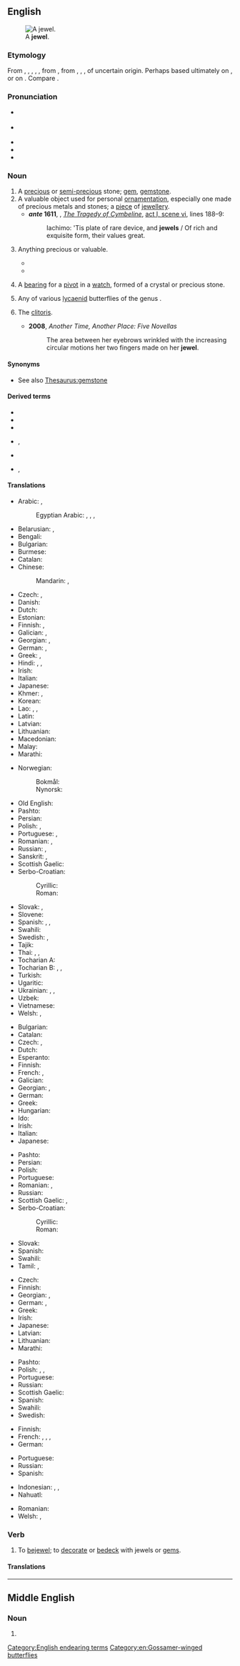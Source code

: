 {{also|Jewel}}
{{wikipedia}}
==English==
[[Image:Hope Diamond.jpg|thumb|right|A '''jewel'''.]]

===Etymology===
From {{inh|en|enm|juel}}, {{m|enm|jewel}}, {{m|enm|juwel}}, {{m|enm|jeuel}}, {{m|enm|jowel}}, from {{der|en|xno|juel}}, from {{der|en|fro|jouel}}, {{m|fro|joel}}, {{m|fro|joiel}}, of uncertain origin. Perhaps based ultimately on {{der|en|la|gaudium|t=joy}}, or on {{der|en|la|iocus||joke; jest}}. Compare {{cog|ML.|jocale}}.

===Pronunciation===
* {{a|RP}} {{IPA|en|/ˈdʒuːəl/|/ˈdʒuːl/|/ˈdʒʊəl/}}
* {{a|Canada|GA}} {{IPA|en|/dʒul/|/ˈdʒu.əl/}}
* {{audio|en|en-us-jewel.ogg|Audio (US)}}
* {{rhymes|en|uːl|ʊəl|s1=1|s2=2}}
* {{homophones|en|joule}}

===Noun===
{{en-noun}}

# A [[precious]] or [[semi-]][[precious]] stone; [[gem]], [[gemstone]].
# A valuable object used for personal [[ornamentation]], especially one made of precious metals and stones; a [[piece]] of [[jewellery]].
#* '''''ante'' 1611''', {{w|William Shakespeare}}, ''[[w:Cymbeline|The Tragedy of Cymbeline]]'', [[s:The Tragedy of Cymbeline#SCENE VI. The same. Another room in the palace.|act I, scene vi]], lines 188–9:
#*: Iachimo: 'Tis plate of rare device, and '''jewels''' / Of rich and exquisite form, their values great.
# {{lb|en|figuratively}} Anything precious or valuable.
#: {{ux|en|Galveston was the '''jewel''' of Texas prior to the hurricane.}}
#* {{RQ:Marlowe Tamburlaine|1|II|ii|url=https://books.google.com/books?id=0HFGOmnsvAMC&pg=PP31|Wel, wel (''Meander'') thou art deepely read:<br>And hauing thee, I haue a '''iewell''' ſure:<br>Go on my Lord, and giue your charge I ſay,<br>Thy wit wil make vs Conquerors to day.}}
#*{{RQ:Shakespeare Winter|act=V|scene=i|passage=Had our prince,—<br>'''Jewel''' of children,—seen this hour, he had pair'd<br>Well with this lord: there was not full a month<br>Between their births.}}
# {{lb|en|horology}} A [[bearing]] for a [[pivot]] in a [[watch]], formed of a crystal or precious stone.
# Any of various [[lycaenid]] butterflies of the genus {{taxlink|Hypochrysops|genus|ver=190708}}.
# {{lb|en|slang}} The [[clitoris]].
#* '''2008''', ''Another Time, Another Place: Five Novellas''
#*: The area between her eyebrows wrinkled with the increasing circular motions her two fingers made on her '''jewel'''.

====Synonyms====
* See also [[Thesaurus:gemstone]]

====Derived terms====
{{der-top}}
* {{l|en|bejewel}}
* {{l|en|crown jewel}}
* {{l|en|jewel in the crown}}
{{der-mid}}
* {{l|en|jeweler}}, {{l|en|jeweller}}
* {{l|en|jewelled}}
* {{l|en|jewellery}}, {{l|en|jewelry}}
{{der-bottom}}

====Translations====
{{trans-top|gemstone}}
* Arabic: {{t+|ar|جَوْهَر|m}}, {{t|ar|جَوْهَرَة|f}} {{qualifier|singulative}}
*: Egyptian Arabic: {{t|arz|جوهر|m|tr=gōhar}}, {{t|arz|ماسة|f|tr=masa|sc=Arab}}, {{t|arz|فص|m|tr=faṣ|sc=Arab}}, {{t|arz|حجر كريم|m|tr=ḥagar karim|sc=Arab}}
* Belarusian: {{t|be|кашто́ўны ка́мень|m}}, {{t|be|самацве́т|m}}
* Bengali: {{t|bn|জওহর}}
* Bulgarian: {{t|bg|скъпоце́нен ка́мък|m}}
* Burmese: {{t+|my|ရတနာ}}
* Catalan: {{t+|ca|gemma|f}}
* Chinese:
*: Mandarin: {{t+|cmn|寶石}}, {{t+|cmn|宝石|tr=bǎoshí}}
* Czech: {{t|cs|klenot|m}}, {{t+|cs|drahokam|m}}
* Danish: {{t|da|juvel|c}}
* Dutch: {{t+|nl|juweel|n}}
* Estonian: {{t|et|kalliskivi}}
* Finnish: {{t+|fi|jalokivi}}, {{t+|fi|korukivi}} {{q|semiprecious}}
* Galician: {{t+|gl|xoia|f}}, {{t|gl|xema|f}}
* Georgian: {{t|ka|ძვირფასი ქვა}}, {{t|ka|პატიოსანი თვალი}}
* German: {{t+|de|Edelstein|m}}, {{t+|de|Juwel|n|m}}
* Greek: {{t+|el|πετράδι|n}}, {{t+|el|πολύτιμος λίθος|m}}
* Hindi: {{t+|hi|मणि|m}}, {{t+|hi|रत्न|m}}, {{t+|hi|पत्थर|m}}
* Irish: {{t|ga|seoid|f}}
* Italian: {{t+|it|gemma|f}}
* Japanese: {{t+|ja|宝石|tr=ほうせき, hōseki|sc=Jpan}}
* Khmer: {{t+|km|ត្បូង}}, {{t+|km|មណី}}
* Korean: {{t+|ko|보석(寶石)}}
* Lao: {{t|lo|ພອຽ}}, {{t|lo|ມະນີ}}, {{t|lo|ຣະຕະນະ}}
* Latin: {{t|la|gemma|f}}
* Latvian: {{t|lv|dārgakmens|m}}
* Lithuanian: {{t|lt|brangakmenis|m}}
* Macedonian: {{t|mk|скапоцен камен|m}}
* Malay: {{t+|ms|permata}}
* Marathi: {{t|mr|रत्न|sc=Deva}}
{{trans-mid}}
* Norwegian:
*: Bokmål: {{t+|nb|juvel|m}}
*: Nynorsk: {{t|nn|juvel|m}}
* Old English: {{t|ang|ġimm|m}}
* Pashto: {{t+|ps|غمی|m|tr=ǧamáy}}
* Persian: {{t+|fa|گوهر|tr=gowhar}}
* Polish: {{t+|pl|klejnot|m}}, {{t+|pl|kamień szlachetny|m}}
* Portuguese: {{t+|pt|joia|f}}, {{t+|pt|gema|f}}
* Romanian: {{t+|ro|nestemată|f}}, {{t+|ro|piatră scumpă|f}}
* Russian: {{t+|ru|драгоце́нный ка́мень|m}}, {{t+|ru|самоцве́т|m}}
* Sanskrit: {{t+|sa|मणि|m}}, {{t+|sa|रत्न|n}}
* Scottish Gaelic: {{t|gd|seud|m}}
* Serbo-Croatian:
*: Cyrillic: {{t|sh|драгуљ|m}}
*: Roman: {{t+|sh|dragulj|m}}
* Slovak: {{t|sk|klenot|m}}, {{t|sk|drahokam|m}}
* Slovene: {{t+|sl|dragulj|m}}
* Spanish: {{t+|es|gema|f}}, {{t+|es|joya|f}}, {{t+|es|alhaja|f}}
* Swahili: {{t|sw|johari|c9|c10}}
* Swedish: {{t+|sv|juvel|c}}, {{t+|sv|ädelsten|c}}
* Tajik: {{t|tg|гавҳар}}
* Thai: {{t+|th|พลอย}}, {{t|th|จินดา}}, {{t+|th|รัตน์}}
* Tocharian A: {{t|xto|wmār}}
* Tocharian B: {{t|txb|wamer}}, {{t|txb|naumiye}}, {{t|txb|prāp}}
* Turkish: {{t+|tr|mücevher}}
* Ugaritic: {{t|uga|𐎑𐎅𐎗}}
* Ukrainian: {{t|uk|дорогоці́нний ка́мінь|m}}, {{t|uk|кошто́вний ка́мінь|m}}, {{t|uk|самоцві́т|m}}
* Uzbek: {{t+|uz|gavhar}}
* Vietnamese: {{t|vi|đá quý}}
* Welsh: {{t+|cy|tlws|m}}, {{t|cy|tlysau|m-p}}
{{trans-bottom}}

{{trans-top|valuable object for ornamentation}}
* Bulgarian: {{t+|bg|драгоце́нност|f}}
* Catalan: {{t+|ca|joia|f}}
* Czech: {{t+|cs|šperk|m}}, {{t|cs|klenot|m}}
* Dutch: {{t+|nl|sieraad|n}}
* Esperanto: {{t|eo|juvelo}}
* Finnish: {{t+|fi|koru}}
* French: {{t+|fr|joyau|m}}, {{t+|fr|bijou}}
* Galician: {{t+|gl|xoia|f}}
* Georgian: {{t|ka|ძვირფასეულობა}}, {{t|ka|ძვირფასი ნივთი}}
* German: {{t+|de|Schmuckstück|n}}
* Greek: {{t+|el|κόσμημα|n}}
* Hungarian: {{t+|hu|ékszer}}
* Ido: {{t+|io|juvelo}}
* Irish: {{t|ga|seoid|f}}
* Italian: {{t|it|gioello|m}}
* Japanese: {{t|ja|宝飾|tr=hōshoku|sc=Jpan}}
{{trans-mid}}
* Pashto: {{t|ps|ګاڼه|f|tr=gānna}}
* Persian: {{t+|fa|زیور|tr=zivar|sc=fa-Arab}}
* Polish: {{t+|pl|klejnot|m}}
* Portuguese: {{t+|pt|joia|f}}
* Romanian: {{t+|ro|bijuterie|f}}, {{t+|ro|giuvaier|n}}
* Russian: {{t+|ru|драгоце́нность|f}}
* Scottish Gaelic: {{t|gd|seud|m}}, {{t|gd|àilleag|m}}
* Serbo-Croatian:
*: Cyrillic: {{t|sh|драгоценост|f}}
*: Roman: {{t+|sh|dragocenost|f}}
* Slovak: {{t|sk|klenot|m}}
* Spanish: {{t+|es|joya|f}}
* Swahili: {{t|sw|johari|c9|c10}}
* Tamil: {{t+|ta|நகை|sc=Taml}}, {{t+|ta|ஆபரணம்|sc=Taml}}
{{trans-bottom}}

{{trans-top|anything precious or valuable}}
* Czech: {{t|cs|klenot|m}}
* Finnish: {{t+|fi|helmi}}
* Georgian: {{t|ka|ძვირფასეულობა}}, {{t|ka|განძი}}
* German: {{t+|de|Juwel|n|m}}, {{t+|de|Kleinod|n}}
* Greek: {{t+|el|κόσμημα|n}}
* Irish: {{t|ga|seoid|f}}
* Japanese: {{t+|ja|宝|tr=takara|sc=Jpan}}
* Latvian: {{t|lv|dārgums|m}}
* Lithuanian: {{t|lt|brangenybė}}
* Marathi: {{t|mr|रत्न|sc=Deva}}
{{trans-mid}}
* Pashto: {{t|ps|ګران|m|tr=grān}}
* Polish: {{t+|pl|skarb|m}}, {{t+|pl|perła|f}}, {{t+|pl|klejnot|m}}
* Portuguese: {{t+|pt|joia|f}}
* Russian: {{t+|ru|драгоце́нность|f}}
* Scottish Gaelic: {{t|gd|àilleag|m}}
* Spanish: {{t+|es|joya|f}}
* Swahili: {{t|sw|johari|c9|c10}}
* Swedish: {{t+|sv|juvel}}
{{trans-bottom}}

{{trans-top|bearing for a pivot in watch}}
* Finnish: {{t+|fi|kivi}}
* French: {{t|fr|pierre d'horlogerie|f}}, {{t+|fr|rubis|m}} {{qualifier|colloquial}}, {{t+|fr|pierre}}, {{t+|fr|rubi}}
* German: {{t+|de|Stein|m}}
{{trans-mid}}
* Portuguese: {{t+|pt|rubi|m}} {{qualifier|colloquial}}
* Russian: {{t+|ru|ка́мень}}
* Spanish: {{t+|es|rubí|m}}
{{trans-bottom}}

{{checktrans-top}}
* Indonesian: {{t+check|id|permata}}, {{t+check|id|jauhar}}, {{t+check|id|ratna}}
* Nahuatl: {{t-check|nah|cozcapantica}}
{{trans-mid}}
* Romanian: {{t+check|ro|giuvaier|n}}
* Welsh: {{t+check|cy|gem}}, {{t+check|cy|tlws|m}}
{{trans-bottom}}

===Verb===
{{en-verb|++|pres_ptc2=jeweling|past2=jeweled}}

# To [[bejewel]]; to [[decorate]] or [[bedeck]] with jewels or [[gem]]s.

====Translations====
{{trans-see|decorate or bedeck with jewels or gems|bejewel}}

[[Category:English endearing terms]]
[[Category:en:Gossamer-winged butterflies]]

----

==Middle English==

===Noun===
{{head|enm|noun}}

# {{alt form|enm|juel}}